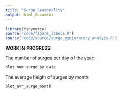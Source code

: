 ```yaml
---
title: "Surge Seasonality"
output: html_document
---
```


```r
library(tidyverse)
source("code/figure_labels.R")
source("code/source/surge_exploratory_analyis.R")
```

**WORK IN PROGRESS**

The number of surges per day of the year:
```r
plot_num_surge_by_date
```

The average height of surges by month:
```r
plot_avr_surge_month
```



